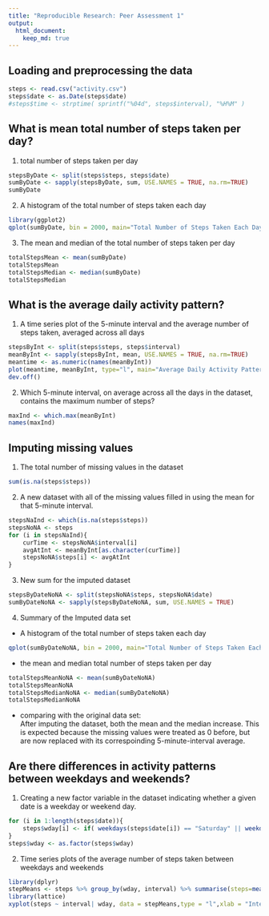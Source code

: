 ```yaml
---
title: "Reproducible Research: Peer Assessment 1"
output: 
  html_document:
    keep_md: true
---
```



## Loading and preprocessing the data
```r
steps <- read.csv("activity.csv")
steps$date <- as.Date(steps$date)
#steps$time <- strptime( sprintf("%04d", steps$interval), "%H%M" ) 
```


## What is mean total number of steps taken per day?
1.  total number of steps taken per day
```r
stepsByDate <- split(steps$steps, steps$date)
sumByDate <- sapply(stepsByDate, sum, USE.NAMES = TRUE, na.rm=TRUE)
sumByDate

```

2.  A histogram of the total number of steps taken each day
```r
library(ggplot2)
qplot(sumByDate, bin = 2000, main="Total Number of Steps Taken Each Day", xlab="Total steps per Day")
```

3.  The mean and median of the total number of steps taken per day
```r
totalStepsMean <- mean(sumByDate)
totalStepsMean
totalStepsMedian <- median(sumByDate)
totalStepsMedian
```

## What is the average daily activity pattern?
1.  A time series plot of the 5-minute interval and the average number of steps taken, averaged across all days 
```r
stepsByInt <- split(steps$steps, steps$interval)
meanByInt <- sapply(stepsByInt, mean, USE.NAMES = TRUE, na.rm=TRUE)
meantime <- as.numeric(names(meanByInt))
plot(meantime, meanByInt, type="l", main="Average Daily Activity Pattern", xlab="time", ylab="average steps taken")
dev.off()
```

2.  Which 5-minute interval, on average across all the days in the dataset, contains the maximum number of steps?
```r
maxInd <- which.max(meanByInt)
names(maxInd)
```


## Imputing missing values
1.  The total number of missing values in the dataset
```r
sum(is.na(steps$steps))
```

2.   A new dataset with all of the missing values filled in using the mean for that 5-minute interval.
```r
stepsNaInd <- which(is.na(steps$steps))
stepsNoNA <- steps
for (i in stepsNaInd){
    curTime <- stepsNoNA$interval[i]
    avgAtInt <- meanByInt[as.character(curTime)]
    stepsNoNA$steps[i] <- avgAtInt
}
```

3.  New sum for the imputed dataset 
```r
stepsByDateNoNA <- split(stepsNoNA$steps, stepsNoNA$date)
sumByDateNoNA <- sapply(stepsByDateNoNA, sum, USE.NAMES = TRUE)
```

4.  Summary of the Imputed data set

* A histogram of the total number of steps taken each day
```r
qplot(sumByDateNoNA, bin = 2000, main="Total Number of Steps Taken Each Day (NA Imputed)", xlab="Total steps per Day")
```

* the mean and median total number of steps taken per day
```r
totalStepsMeanNoNA <- mean(sumByDateNoNA)
totalStepsMeanNoNA
totalStepsMedianNoNA <- median(sumByDateNoNA)
totalStepsMedianNoNA
```

* comparing with the original data set:  
  After imputing the dataset, both the mean and the median increase.  This is expected because the missing values were treated as 0 before, but are now replaced with its correspoinding 5-minute-interval average.  

## Are there differences in activity patterns between weekdays and weekends?
1.  Creating a new factor variable in the dataset indicating whether a given date is a weekday or weekend day.
```r
for (i in 1:length(steps$date)){
    steps$wday[i] <- if( weekdays(steps$date[i]) == "Saturday" || weekdays(steps$date[i]) == "Sunday" ) "weekend" else "weekday"
}
steps$wday <- as.factor(steps$wday)
```

2.  Time series plots of the average number of steps taken between weekdays and weekends
```r
library(dplyr)
stepMeans <- steps %>% group_by(wday, interval) %>% summarise(steps=mean(steps, na.rm=TRUE))
library(lattice)
xyplot(steps ~ interval| wday, data = stepMeans,type = "l",xlab = "Interval", ylab = "Avg num of steps", main="Activity Patterns between Weekdays and Weekends", layout=c(1,2))
```